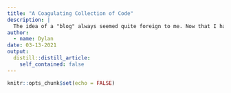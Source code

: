 ```yaml
---
title: "A Coagulating Collection of Code"
description: |
  The idea of a "blog" always seemed quite foreign to me. Now that I have code to share with others, a blog seemed like the logical next step. 
author:
  - name: Dylan
date: 03-13-2021
output:
  distill::distill_article:
    self_contained: false
---
```



```r
knitr::opts_chunk$set(echo = FALSE)
```

